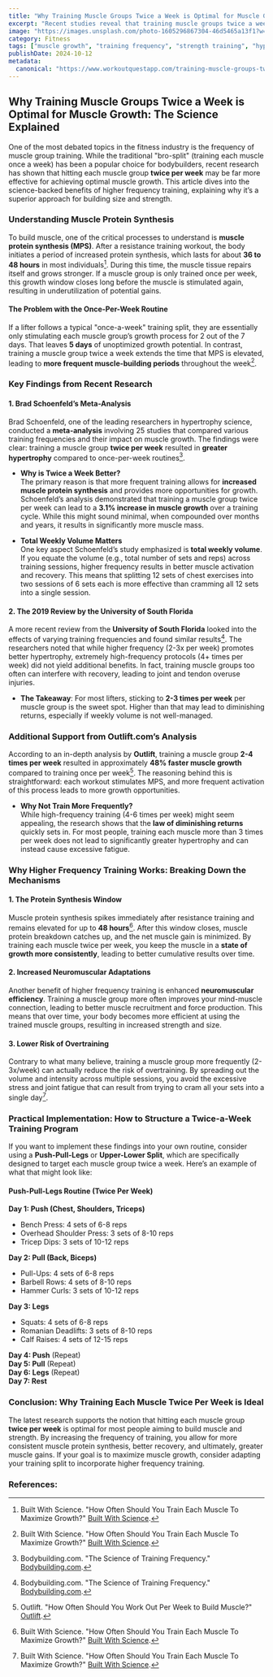 ```yaml
---
title: "Why Training Muscle Groups Twice a Week is Optimal for Muscle Growth: The Science Explained"
excerpt: "Recent studies reveal that training muscle groups twice a week leads to superior muscle growth compared to once-per-week routines. Learn how higher frequency training enhances hypertrophy and why it should be part of your program."
image: "https://images.unsplash.com/photo-1605296867304-46d5465a13f1?w=500&auto=format&fit=crop&q=60&ixlib=rb-4.0.3&ixid=M3wxMjA3fDB8MHxzZWFyY2h8Mnx8Z3ltJTIwd29ya291dCUyMHJvdXRpbmV8ZW58MHx8MHx8fDA%3D"
category: Fitness
tags: ["muscle growth", "training frequency", "strength training", "hypertrophy", "workout routine"]
publishDate: 2024-10-12
metadata:
  canonical: "https://www.workoutquestapp.com/training-muscle-groups-twice-a-week-science"
---
```


## Why Training Muscle Groups Twice a Week is Optimal for Muscle Growth: The Science Explained

One of the most debated topics in the fitness industry is the frequency of muscle group training. While the traditional "bro-split" (training each muscle once a week) has been a popular choice for bodybuilders, recent research has shown that hitting each muscle group **twice per week** may be far more effective for achieving optimal muscle growth. This article dives into the science-backed benefits of higher frequency training, explaining why it’s a superior approach for building size and strength.

### Understanding Muscle Protein Synthesis

To build muscle, one of the critical processes to understand is **muscle protein synthesis (MPS)**. After a resistance training workout, the body initiates a period of increased protein synthesis, which lasts for about **36 to 48 hours** in most individuals[^16^]. During this time, the muscle tissue repairs itself and grows stronger. If a muscle group is only trained once per week, this growth window closes long before the muscle is stimulated again, resulting in underutilization of potential gains.

#### The Problem with the Once-Per-Week Routine

If a lifter follows a typical "once-a-week" training split, they are essentially only stimulating each muscle group’s growth process for 2 out of the 7 days. That leaves **5 days** of unoptimized growth potential. In contrast, training a muscle group twice a week extends the time that MPS is elevated, leading to **more frequent muscle-building periods** throughout the week[^16^].

### Key Findings from Recent Research

#### **1. Brad Schoenfeld’s Meta-Analysis**

Brad Schoenfeld, one of the leading researchers in hypertrophy science, conducted a **meta-analysis** involving 25 studies that compared various training frequencies and their impact on muscle growth. The findings were clear: training a muscle group **twice per week** resulted in **greater hypertrophy** compared to once-per-week routines[^17^].

- **Why is Twice a Week Better?**  
The primary reason is that more frequent training allows for **increased muscle protein synthesis** and provides more opportunities for growth. Schoenfeld’s analysis demonstrated that training a muscle group twice per week can lead to a **3.1% increase in muscle growth** over a training cycle. While this might sound minimal, when compounded over months and years, it results in significantly more muscle mass.

- **Total Weekly Volume Matters**  
One key aspect Schoenfeld’s study emphasized is **total weekly volume**. If you equate the volume (e.g., total number of sets and reps) across training sessions, higher frequency results in better muscle activation and recovery. This means that splitting 12 sets of chest exercises into two sessions of 6 sets each is more effective than cramming all 12 sets into a single session.

#### **2. The 2019 Review by the University of South Florida**

A more recent review from the **University of South Florida** looked into the effects of varying training frequencies and found similar results[^17^]. The researchers noted that while higher frequency (2-3x per week) promotes better hypertrophy, extremely high-frequency protocols (4+ times per week) did not yield additional benefits. In fact, training muscle groups too often can interfere with recovery, leading to joint and tendon overuse injuries.

- **The Takeaway**: For most lifters, sticking to **2-3 times per week** per muscle group is the sweet spot. Higher than that may lead to diminishing returns, especially if weekly volume is not well-managed.

### Additional Support from Outlift.com’s Analysis

According to an in-depth analysis by **Outlift**, training a muscle group **2-4 times per week** resulted in approximately **48% faster muscle growth** compared to training once per week[^18^]. The reasoning behind this is straightforward: each workout stimulates MPS, and more frequent activation of this process leads to more growth opportunities.

- **Why Not Train More Frequently?**  
While high-frequency training (4-6 times per week) might seem appealing, the research shows that the **law of diminishing returns** quickly sets in. For most people, training each muscle more than 3 times per week does not lead to significantly greater hypertrophy and can instead cause excessive fatigue.

### Why Higher Frequency Training Works: Breaking Down the Mechanisms

#### **1. The Protein Synthesis Window**

Muscle protein synthesis spikes immediately after resistance training and remains elevated for up to **48 hours**[^16^]. After this window closes, muscle protein breakdown catches up, and the net muscle gain is minimized. By training each muscle twice per week, you keep the muscle in a **state of growth more consistently**, leading to better cumulative results over time.

#### **2. Increased Neuromuscular Adaptations**

Another benefit of higher frequency training is enhanced **neuromuscular efficiency**. Training a muscle group more often improves your mind-muscle connection, leading to better muscle recruitment and force production. This means that over time, your body becomes more efficient at using the trained muscle groups, resulting in increased strength and size.

#### **3. Lower Risk of Overtraining**

Contrary to what many believe, training a muscle group more frequently (2-3x/week) can actually reduce the risk of overtraining. By spreading out the volume and intensity across multiple sessions, you avoid the excessive stress and joint fatigue that can result from trying to cram all your sets into a single day[^16^].

### Practical Implementation: How to Structure a Twice-a-Week Training Program

If you want to implement these findings into your own routine, consider using a **Push-Pull-Legs** or **Upper-Lower Split**, which are specifically designed to target each muscle group twice a week. Here’s an example of what that might look like:

#### **Push-Pull-Legs Routine (Twice Per Week)**

**Day 1: Push (Chest, Shoulders, Triceps)**  
- Bench Press: 4 sets of 6-8 reps  
- Overhead Shoulder Press: 3 sets of 8-10 reps  
- Tricep Dips: 3 sets of 10-12 reps  

**Day 2: Pull (Back, Biceps)**  
- Pull-Ups: 4 sets of 6-8 reps  
- Barbell Rows: 4 sets of 8-10 reps  
- Hammer Curls: 3 sets of 10-12 reps  

**Day 3: Legs**  
- Squats: 4 sets of 6-8 reps  
- Romanian Deadlifts: 3 sets of 8-10 reps  
- Calf Raises: 4 sets of 12-15 reps  

**Day 4: Push** (Repeat)  
**Day 5: Pull** (Repeat)  
**Day 6: Legs** (Repeat)  
**Day 7: Rest**

### Conclusion: Why Training Each Muscle Twice Per Week is Ideal

The latest research supports the notion that hitting each muscle group **twice per week** is optimal for most people aiming to build muscle and strength. By increasing the frequency of training, you allow for more consistent muscle protein synthesis, better recovery, and ultimately, greater muscle gains. If your goal is to maximize muscle growth, consider adapting your training split to incorporate higher frequency training.

### References:
[^16^]: Built With Science. "How Often Should You Train Each Muscle To Maximize Growth?" [Built With Science](https://builtwithscience.com).  
[^17^]: Bodybuilding.com. "The Science of Training Frequency." [Bodybuilding.com](https://www.bodybuilding.com/content/the-science-of-training-frequency.html).  
[^18^]: Outlift. "How Often Should You Work Out Per Week to Build Muscle?" [Outlift](https://outlift.com/how-often-should-you-work-out-per-week-to-build-muscle/).
